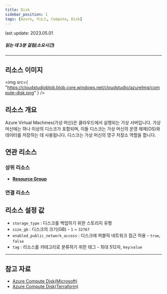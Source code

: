 ```yaml
---
title: Disk
sidebar_position: 1
tags: [Azure, 리소스, Compute, Disk]
---
```


<span className="theme-doc-version-badge badge badge--secondary">
    last update: 2023.05.01
</span>

##### 읽는 데 3분 걸림(소요시간)

---

## 리소스 이미지

<img
    src={
        "https://cloudstudioblob.blob.core.windows.net/cloudstudio/azureImg/compute-disk.png"
    }
/>

## 리소스 개요

Azure Virtual Machines(가상 머신)은 클라우드에서 실행되는 가상 서버입니다.
가상 머신에는 하나 이상의 디스크가 포함되며, 이들 디스크는 가상 머신의 운영 체제(OS)와 데이터를 저장하는 데 사용됩니다.
디스크는 가상 머신의 영구 저장소 역할을 합니다.

## 연관 리소스

### 상위 리소스

-   [**Resource Group**](https://docs.cstudio.app/docs/resource/azure/Base/ResourceGroup)

### 연결 리소스

## 리소스 설정 값

-   `storage_type` : 디스크를 백업하기 위한 스토리지 유형
-   `size_gb` : 디스크의 크기(GB) - `1` ~ `32767`
-   `enabled_public_network_access` : 디스크에 퍼블릭 네트워크 접근 허용 - `true`, `false`
-   `tag` : 리소스를 카테고리로 분류하기 위한 태그 - 최대 512자, `key`:`value`

---

## 참고 자료

-   [Azure Compute Disk(Microsoft)](https://learn.microsoft.com/ko-kr/azure/virtual-machines/managed-disks-overview)
-   [Azure Compute Disk(Terraform)](https://registry.terraform.io/providers/hashicorp/azurerm/latest/docs/resources/disk_access)
